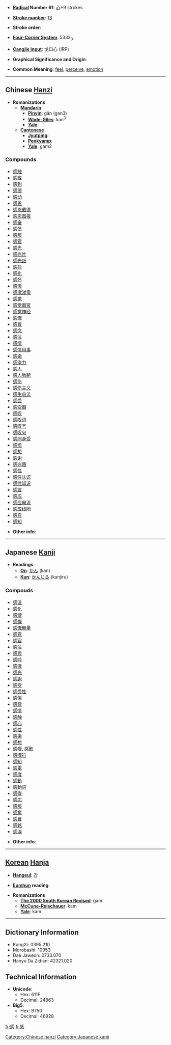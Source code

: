 * '''[[Wiktionary:Chinese radical index| Radical]] Number 61''': [[Wiktionary:Chinese radical index 心|心]]+9 strokes

* '''[[Wiktionary:Chinese total strokes index|Stroke number]]''': [[Wiktionary:Chinese total strokes index 13|13]]

* '''Stroke order''': 

* '''[[Wiktionary:Chinese four corner index|Four-Corner System]]''': 5333<sub>0</sub>

* '''[[Wiktionary:Chinese Cangjie index|Cangjie input]]''': 戈口心 (IRP)

* '''Graphical Significance and Origin''': 

* '''Common Meaning''': [[feel]], [[perceive]], [[emotion]]

----

== Chinese [[Hanzi]] ==

* '''Romanizations'''
** '''[[Mandarin]]'''
*** '''[[Pinyin]]''': gǎn (gan3)
*** '''[[Wade-Giles]]''': kan<sup>3</sup>
*** '''[[Yale]]''': 
** '''[[Cantonese]]'''
*** '''[[Jyutping]]''':
*** '''[[Penkyamp]]''': 
*** '''[[Yale]]''': gam2

===Compounds===
*[[感触]]
*[[感戴]]
*[[感到]]
*[[感德]]
*[[感动]]
*[[感恩]]
*[[感恩戴德]]
*[[感恩图报]]
*[[感奋]]
*[[感愤]]
*[[感服]]
*[[感官]]
*[[感光]]
*[[感光片]]
*[[感光纸]]
*[[感荷]]
*[[感化]]
*[[感怀]]
*[[感激]]
*[[感激涕零]]
*[[感觉]]
*[[感觉器官]]
*[[感觉神经]]
*[[感慨]]
*[[感冒]]
*[[感念]]
*[[感泣]]
*[[感情]]
*[[感情用事]]
*[[感染]]
*[[感染力]]
*[[感人]]
*[[感人肺腑]]
*[[感伤]]
*[[感伤主义]]
*[[感生电流]]
*[[感受]]
*[[感受器]]
*[[感叹]]
*[[感叹词]]
*[[感叹号]]
*[[感叹句]]
*[[感同身受]]
*[[感悟]]
*[[感想]]
*[[感谢]]
*[[感兴趣]]
*[[感性]]
*[[感性认识]]
*[[感性知识]]
*[[感言]]
*[[感应]]
*[[感应电流]]
*[[感应线圈]]
*[[感召]]
*[[感知]]

* '''Other info''': 

----

== Japanese [[Kanji]] ==

* '''Readings'''
** '''[[On]]''': [[かん]] (kan)
** '''[[Kun]]''': [[かんじる]] (kanjiru)

===Compouds===
*[[感温]]
*[[感化]]
*[[感懐]]
*[[感慨]]
*[[感慨無量]]
*[[感覚]]
*[[感官]]
*[[感泣]]
*[[感興]]
*[[感吟]]
*[[感激]]
*[[感光]]
*[[感謝]]
*[[感受]]
*[[感受性]]
*[[感傷]]
*[[感賞]]
*[[感情]]
*[[感触]]
*[[感心]]
*[[感性]]
*[[感染]]
*[[感想]]
*[[感嘆]], [[感歎]]
*[[感嘆符]]
*[[感知]]
*[[感電]]
*[[感度]]
*[[感動]]
*[[感動詞]]
*[[感得]]
*[[感応]]
*[[感服]]
*[[感奮]]
*[[感冒]]
*[[感銘]]
*[[感涙]]

* '''Other info''':  

----

== [[Korean]] [[Hanja]] ==

* '''[[Hangeul]]''': 감

* '''[[Eumhun]] reading''': 

* '''Romanizations'''
** '''[[The 2000 South Korean Revised Romanization|The 2000 South Korean Revised]]''': gam
** '''[[McCune-Reischauer]]''': kam
** '''[[Yale]]''': kam

----

== Dictionary Information ==

* KangXi: 0395.210
* Morobashi: 10953
* Dae Jaweon: 0733.070
* Hanyu Da Zidian: 42321.020

== Technical Information ==

* '''Unicode''':
** Hex: 611F
** Decimal: 24863
* '''Big5''':
** Hex: B750
** Decimal: 46928

[[Category:Chinese hanzi]]
[[Category:Japanese kanji]]

[[fr:感]]
[[fi:感]]